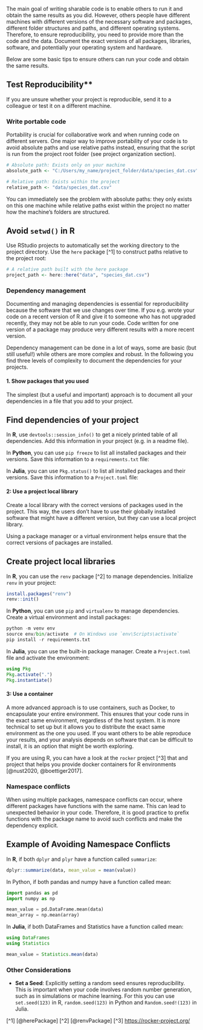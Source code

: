 The main goal of writing sharable code is to enable others to run it and obtain
the same results as you did. However, others people have different machines with 
different versions of the necessary software and packages, different folder 
structures and paths, and different operating systems. Therefore, to ensure reproducibility, you need to provide more than the code and the data. Document the exact versions of all packages, libraries, software, and potentially your operating system and hardware.

Below are some basic tips to ensure others can run your code and obtain the same results.

:::{.callout-tip}

## Test Reproducibility**

If you are unsure whether your project is reproducible, send it to a colleague or test it on a different machine.

:::

### Write portable code

Portability is crucial for collaborative work and when running code on different servers. One major way to improve portability of your code is to avoid absolute paths and use relative paths instead, ensuring that the script is run from the project root folder (see project organization section).

```r
# Absolute path: Exists only on your machine
absolute_path <- "C:/Users/my_name/project_folder/data/species_dat.csv"

# Relative path: Exists within the project
relative_path <- "data/species_dat.csv"
```

You can immediately see the problem with absolute paths: they only exists on this
one machine while relative paths exist within the project no matter how the machine's folders are structured.

:::{.callout-tip}

## Avoid `setwd()` in R

Use RStudio projects to automatically set the working directory to the project directory. Use the `here` package [^1] to construct paths relative to the project root:

```r
# A relative path built with the here package
project_path <- here::here("data", "species_dat.csv")
```

:::

### Dependency management

Documenting and managing dependencies is essential for reproducibility because 
the software that we use changes over time.
If you e.g. wrote your code on a recent version of R and give it to someone who has not upgraded recently, they may not be able to run your code. Code written for one version of a package may produce very different results with a more recent version. 

Dependency management can be done in a lot of ways, some are basic (but still
useful!) while others are more complex and robust.
In the following you find three levels of complexity to document the dependencies for your projects.

#### 1. Show packages that you used

The simplest (but a useful and important) approach is to document all your 
dependencies in a file that you add to your project.

:::{.callout-tip}

## Find dependencies of your project

In **R**,  use `devtools::session_info()` to get a nicely printed table of all
dependencies. Add this information in your project (e.g. in a readme file).

In **Python**, you can use `pip freeze` to list all installed packages and their versions. Save this information to a `requirements.txt` file:

In **Julia**, you can use `Pkg.status()` to list all installed packages and their versions. Save this information to a `Project.toml` file:

:::

#### 2: Use a project local library

Create a local library with the correct versions of packages used in the project.
This way, the users don't have to use their globally installed software that might
have a different version, but they can use a local project library.

Using a package manager or a virtual environment helps ensure that the correct versions of packages are installed.

:::{.callout-tip}

## Create project local libraries

In **R**, you can use the `renv` package [^2] to manage dependencies. Initialize `renv` in your project:

```r
install.packages("renv")
renv::init()
```

In **Python**, you can use `pip` and `virtualenv` to manage dependencies. Create a virtual environment and install packages:

```python
python -m venv env
source env/bin/activate  # On Windows use `env\Scripts\activate`
pip install -r requirements.txt
```

In **Julia**, you can use the built-in package manager. Create a `Project.toml` file and activate the environment:

```julia
using Pkg
Pkg.activate(".")
Pkg.instantiate()
```
:::

#### 3: Use a container

A more advanced approach is to use containers, such as Docker, to encapsulate your entire environment. This ensures that your code runs in the exact same environment, regardless of the host system.
It is more technical to set up but it allows you to distribute the exact same environment as the one you used. If you want others to be able reproduce your results, and your analysis depends on software that can be difficult to install, it is an option that might be worth exploring.

If you are using R, you can have a look at the `rocker` project [^3] that  and project that helps you provide docker containers for R environments [@nust2020, @boettiger2017].

### Namespace conflicts

When using multiple packages, namespace conflicts can occur, where different packages have functions with the same name. This can lead to unexpected behavior in your code. Therefore, it is good practice to prefix functions with the package name to avoid such conflicts and make the dependency explicit.


:::{.callout-tip}

## Example of Avoiding Namespace Conflicts

In **R**, if both `dplyr` and `plyr` have a function called `summarize`:

```r
dplyr::summarize(data, mean_value = mean(value))
```
In Python, if both pandas and numpy have a function called mean:

```python
import pandas as pd
import numpy as np

mean_value = pd.DataFrame.mean(data)
mean_array = np.mean(array)
```

In **Julia**, if both DataFrames and Statistics have a function called mean:

```julia
using DataFrames
using Statistics

mean_value = Statistics.mean(data)
```

:::

### Other Considerations

- **Set a Seed**: Explicitly setting a random seed ensures reproducibility. This is important when your code involves random number generation, such as in simulations or machine learning. For this you can use `set.seed(123)` in R, `random.seed(123)` in Python and `Random.seed!(123)` in Julia.


[^1] [@herePackage]
[^2] [@renvPackage]
[^3] [https://rocker-project.org/](https://rocker-project.org/)